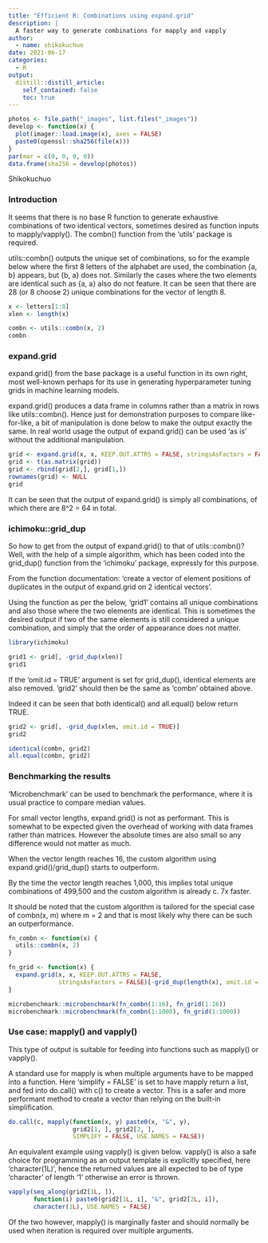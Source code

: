 ```yaml
---
title: "Efficient R: Combinations using expand.grid"
description: |
  A faster way to generate combinations for mapply and vapply
author:
  - name: shikokuchuo
date: 2021-06-17
categories:
  - R
output:
  distill::distill_article:
    self_contained: false
    toc: true
---
```


```r

photos <- file.path("_images", list.files("_images"))
develop <- function(x) {
  plot(imager::load.image(x), axes = FALSE)
  paste0(openssl::sha256(file(x)))
}
par(mar = c(0, 0, 0, 0))
data.frame(sha256 = develop(photos))

```
<aside> Shikokuchuo </aside>

### Introduction

It seems that there is no base R function to generate exhaustive combinations of two identical vectors, sometimes desired as function inputs to mapply/vapply(). The combn() function from the 'utils' package is required.

utils::combn() outputs the unique set of combinations, so for the example below where the first 8 letters of the alphabet are used, the combination {a, b} appears, but {b, a} does not. Similarly the cases where the two elements are identical such as {a, a} also do not feature. It can be seen that there are 28 (or 8 choose 2) unique combinations for the vector of length 8. 

```r
x <- letters[1:8]
xlen <- length(x)

combn <- utils::combn(x, 2)
combn
```

### expand.grid

expand.grid() from the base package is a useful function in its own right, most well-known perhaps for its use in generating hyperparameter tuning grids in machine learning models.

expand.grid() produces a data frame in columns rather than a matrix in rows like utils::combn(). Hence just for demonstration purposes to compare like-for-like, a bit of manipulation is done below to make the output exactly the same. In real world usage the output of expand.grid() can be used 'as is' without the additional manipulation.

```r
grid <- expand.grid(x, x, KEEP.OUT.ATTRS = FALSE, stringsAsFactors = FALSE)
grid <- t(as.matrix(grid))
grid <- rbind(grid[2,], grid[1,])
rownames(grid) <- NULL
grid
```

It can be seen that the output of expand.grid() is simply all combinations, of which there are 8^2 = 64 in total.

### ichimoku::grid_dup

So how to get from the output of expand.grid() to that of utils::combn()? Well, with the help of a simple algorithm, which has been coded into the grid_dup() function from the 'ichimoku' package, expressly for this purpose.

From the function documentation: 'create a vector of element positions of duplicates in the output of expand.grid on 2 identical vectors'.

Using the function as per the below, 'grid1' contains all unique combinations and also those where the two elements are identical. This is sometimes the desired output if two of the same elements is still considered a unique combination, and simply that the order of appearance does not matter.

```r
library(ichimoku)

grid1 <- grid[, -grid_dup(xlen)]
grid1

```

If the 'omit.id = TRUE' argument is set for grid_dup(), identical elements are also removed. 'grid2' should then be the same as 'combn' obtained above.

Indeed it can be seen that both identical() and all.equal() below return TRUE.

```r
grid2 <- grid[, -grid_dup(xlen, omit.id = TRUE)]
grid2

identical(combn, grid2)
all.equal(combn, grid2)
```

### Benchmarking the results

'Microbenchmark' can be used to benchmark the performance, where it is usual practice to compare median values.

For small vector lengths, expand.grid() is not as performant. This is somewhat to be expected given the overhead of working with data frames rather than matrices. However the absolute times are also small so any difference would not matter as much.

When the vector length reaches 16, the custom algorithm using expand.grid()/grid_dup() starts to outperform.

By the time the vector length reaches 1,000, this implies total unique combinations of 499,500 and the custom algorithm is already c. 7x faster.

It should be noted that the custom algorithm is tailored for the special case of combn(x, m) where m = 2 and that is most likely why there can be such an outperformance.

```r
fn_combn <- function(x) {
  utils::combn(x, 2)
}

fn_grid <- function(x) {
  expand.grid(x, x, KEEP.OUT.ATTRS = FALSE,
              stringsAsFactors = FALSE)[-grid_dup(length(x), omit.id = TRUE), ]
}

microbenchmark::microbenchmark(fn_combn(1:16), fn_grid(1:16))
microbenchmark::microbenchmark(fn_combn(1:1000), fn_grid(1:1000))

```

### Use case: mapply() and vapply()

This type of output is suitable for feeding into functions such as mapply() or vapply().

A standard use for mapply is when multiple arguments have to be mapped into a function. Here 'simplify = FALSE' is set to have mapply return a list, and fed into do.call() with c() to create a vector. This is a safer and more performant method to create a vector than relying on the built-in simplification.

```r
do.call(c, mapply(function(x, y) paste0(x, "&", y), 
                  grid2[1, ], grid2[2, ],
                  SIMPLIFY = FALSE, USE.NAMES = FALSE))

```

An equivalent example using vapply() is given below. vapply() is also a safe choice for programming as an output template is explicitly specified, here 'character(1L)', hence the returned values are all expected to be of type 'character' of length '1' otherwise an error is thrown.

```r
vapply(seq_along(grid2[1L, ]),
       function(i) paste0(grid2[1L, i], "&", grid2[2L, i]),
       character(1L), USE.NAMES = FALSE)
```

Of the two however, mapply() is marginally faster and should normally be used when iteration is required over multiple arguments.
